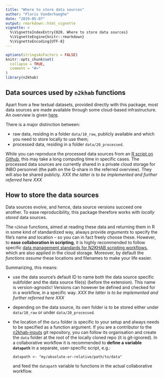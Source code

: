 ```yaml
---
title: "Where to store data sources"
author: "Floris Vanderhaeghe"
date: "2019-05-07"
output: rmarkdown::html_vignette
vignette: >
  %\VignetteIndexEntry{020. Where to store data sources}
  %\VignetteEngine{knitr::rmarkdown}
  %\VignetteEncoding{UTF-8}
---
```


```r
options(stringsAsFactors = FALSE)
knitr::opts_chunk$set(
  collapse = TRUE,
  comment = "#>"
)
library(n2khab)
```

## Data sources used by `n2khab` functions

Apart from a few textual datasets, provided directly with this package,
most data sources are made available through some cloud-based infrastructure.
An overview is given [here](https://drive.google.com/file/d/1xZz9f9n8zSUxBJvW6WEFLyDK7Ya0u4iN/view).

There is a major distinction between:

- raw data, residing in a folder `data/10_raw`, publicly available and which you need to store locally to use them;
- processed data, residing in a folder `data/20_processed`.

While you can reproduce the processed data sources from an [R script on Github](https://github.com/inbo/n2khab-inputs/blob/master/src/complete_reproducible_workflow.R), this may take a long computing time in specific cases.
The processed data sources are currently shared in a private cloud storage for INBO personnel (the path on the Q-share in the referred overview).
They will also be shared publicly.
_XXX the latter is to be implemented and further referred here XXX_


## How to store the data sources

Data sources evolve, and hence, data source versions succeed one another.
To ease reproducibility, this package therefore works with _locally stored_ data sources.

The `n2khab` functions, aimed at reading these data and returning them in R in some kind of standardized way, always provide _arguments_ to specify the file's name and location -- so you can in fact freely choose these.
However, to **ease collaboration in scripting**, it is highly recommended to follow specific [data management standards for N2KHAB scripting workflows](https://github.com/inbo/n2khab-inputs/blob/master/datamanagement.md), which are also applied in the cloud storage.
Moreover, by default the _functions assume_ these locations and filenames to make your life easier.

Summarizing, this means:

- use the data source's default ID to name both the data source specific subfolder and the data source file(s) (before the extension).
This name is version-agnostic!
Versions can however be defined and checked for in a workflow, in a specific way.
_XXX the latter is to be implemented and further referred here XXX_
- depending on the data source, its own folder is to be stored either under `data/10_raw` or under `data/20_processed`.
- the location of the `data` folder is specific to your setup and always needs to be specified as a function argument.
If you are a contributor to the [n2khab-inputs](https://github.com/inbo/n2khab-inputs) git repository, you can follow its organisation and create the `data` folder at the root of the locally cloned repo (it is git-ignored).
In a collaborative workflow it is recommended to **define a variable `datapath`** in a separate, user-specific script, 
e.g.:

    ```
    datapath <- "my/absolute-or-relative/path/to/data"
    ```
    and feed the `datapath` variable to functions in the actual collaborative workflow.
